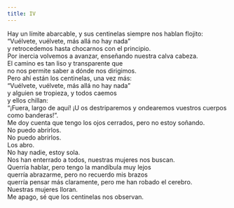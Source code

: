 ```yaml
---
title: IV
---
```


Hay un límite abarcable, y sus centinelas siempre nos hablan flojito:<br />
“Vuélvete, vuélvete, más allá no hay nada”<br />
y retrocedemos hasta chocarnos con el principio.<br />
Por inercia volvemos a avanzar, enseñando nuestra calva cabeza.<br />
El camino es tan liso y transparente que<br />
no nos permite saber a dónde nos dirigimos.<br />
Pero ahí están los centinelas, una vez más:<br />
“Vuélvete, vuélvete, más allá no hay nada”<br />
y alguien se tropieza, y todos caemos<br />
y ellos chillan:<br />
“¡Fuera, largo de aquí! ¡U os destriparemos y ondearemos vuestros cuerpos como banderas!”.<br />
Me doy cuenta que tengo los ojos cerrados, pero no estoy soñando.<br />
No puedo abrirlos.<br />
No puedo abrirlos.<br />
Los abro.<br />
No hay nadie, estoy sola.<br />
Nos han enterrado a todos, nuestras mujeres nos buscan.<br />
Querría hablar, pero tengo la mandíbula muy lejos<br />
querría abrazarme, pero no recuerdo mis brazos<br />
querría pensar más claramente, pero me han robado el cerebro.<br />
Nuestras mujeres lloran.<br />
Me apago, sé que los centinelas nos observan.<br />